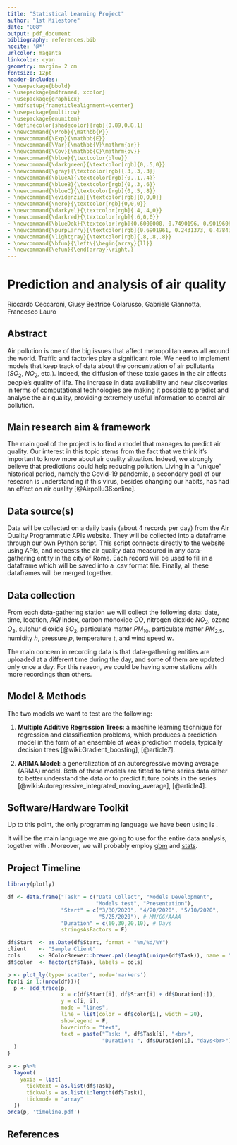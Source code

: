 ```yaml
---
title: "Statistical Learning Project"
author: "1st Milestone"
date: "G08"
output: pdf_document
bibliography: references.bib
nocite: '@*'
urlcolor: magenta
linkcolor: cyan
geometry: margin= 2 cm
fontsize: 12pt
header-includes:
- \usepackage{bbold}
- \usepackage{mdframed, xcolor}
- \usepackage{graphicx}
- \mdfsetup{frametitlealignment=\center}
- \usepackage{multirow}
- \usepackage{enumitem}
- \definecolor{shadecolor}{rgb}{0.89,0.8,1}
- \newcommand{\Prob}{\mathbb{P}}
- \newcommand{\Exp}{\mathbb{E}}
- \newcommand{\Var}{\mathbb{V}\mathrm{ar}}
- \newcommand{\Cov}{\mathbb{C}\mathrm{ov}}
- \newcommand{\blue}{\textcolor{blue}}
- \newcommand{\darkgreen}{\textcolor[rgb]{0,.5,0}}
- \newcommand{\gray}{\textcolor[rgb]{.3,.3,.3}}
- \newcommand{\blueA}{\textcolor[rgb]{0,.1,.4}}
- \newcommand{\blueB}{\textcolor[rgb]{0,.3,.6}}
- \newcommand{\blueC}{\textcolor[rgb]{0,.5,.8}}
- \newcommand{\evidenzia}{\textcolor[rgb]{0,0,0}}
- \newcommand{\nero}{\textcolor[rgb]{0,0,0}}
- \newcommand{\darkyel}{\textcolor[rgb]{.4,.4,0}}
- \newcommand{\darkred}{\textcolor[rgb]{.6,0,0}}
- \newcommand{\blueDek}{\textcolor[rgb]{0.6000000, 0.7490196, 0.9019608}}
- \newcommand{\purpLarry}{\textcolor[rgb]{0.6901961, 0.2431373, 0.4784314}}
- \newcommand{\lightgray}{\textcolor[rgb]{.8,.8,.8}}
- \newcommand{\bfun}{\left\{\begin{array}{ll}}
- \newcommand{\efun}{\end{array}\right.}
---
```



# Prediction and analysis of air quality
Riccardo Ceccaroni, Giusy Beatrice Colarusso, Gabriele Giannotta, Francesco Lauro


Abstract
----------
Air pollution is one of the big issues that affect metropolitan areas all around the world. Traffic and factories play a significant role. We need to implement models that keep track of data about the concentration of air pollutants ($SO_2$, $NO_2$, etc.). Indeed, the diffusion of these toxic gases in the air affects people’s quality of life. The increase in data availability and new discoveries in terms of computational technologies are making it possible to predict and analyse the air quality, providing extremely useful information to control air pollution.





Main research aim \& framework
----------
The main goal of the project is to find a model that manages to predict air quality. Our interest in this topic stems from the fact that we think it's important to know more about air quality situation. Indeed, we strongly believe that predictions could help reducing pollution. Living in a "unique" historical period, namely the Covid-19 pandemic, a secondary goal of our research is understanding if this virus, besides changing our habits, has had an effect on air quality [@Airpollu36:online].



Data source(s) 
----------
Data will be collected on a daily basis (about 4 records per day) from the Air Quality Programmatic APIs website. They will be collected into a dataframe through our own Python script. This script connects directly to the website using APIs, and requests the air quality data measured in any data-gathering entity in the city of Rome. Each record will be used to fill in a dataframe which will be saved into a .csv format file. Finally, all these dataframes will be merged together.




Data collection
----------
From each data-gathering station we will collect the following data: date, time, location, $AQI$ index, carbon monoxide $CO$, nitrogen dioxide $NO_2$, ozone $O_3$, sulphur dioxide $SO_2$, particulate matter $PM_{10}$, particulate matter $PM_{2.5}$, humidity $h$, pressure $p$, temperature $t$, and wind speed $w$.

The main concern in recording data is that data-gathering entities are uploaded at a different time during the day, and some of them are updated only once a day. 
For this reason, we could be having some stations with more recordings than others.



Model \& Methods
----------
The two models we want to test are the following:

1. __Multiple Additive Regression Trees__: a machine learning technique for regression and classification problems, which produces a prediction model in the form of an ensemble of weak prediction models, typically decision trees [@wiki:Gradient_boosting], [@article7]. 


2. __ARIMA Model__: a generalization of an autoregressive moving average (ARMA) model. Both of these models are fitted to time series data either to better understand the data or to predict future points in the series [@wiki:Autoregressive_integrated_moving_average], [@article4]. 



Software/Hardware Toolkit
----------
Up to this point, the only programming language we have been using is \textit{Python}.

It will be the main language we are going to use for the entire data analysis, together with \textit{R}.  Moreover, we will probably employ [gbm](https://cran.r-project.org/web/packages/gbm/gbm.pdf) and [stats](https://stat.ethz.ch/R-manual/R-devel/library/stats/html/stats-package.html).




Project Timeline
----------

```r
library(plotly)

df <- data.frame("Task" = c("Data Collect", "Models Development", 
                            "Models test", "Presentation"),
                 "Start" = c("3/30/2020", "4/20/2020", "5/10/2020", 
                             "5/25/2020"), # MM/GG/AAAA
                 "Duration" = c(60,30,20,10), # Days
                 stringsAsFactors = F)

df$Start  <- as.Date(df$Start, format = "%m/%d/%Y")
client    <- "Sample Client"
cols      <- RColorBrewer::brewer.pal(length(unique(df$Task)), name = "Set3")
df$color  <- factor(df$Task, labels = cols)

p <- plot_ly(type='scatter', mode='markers')
for(i in 1:(nrow(df))){
  p <- add_trace(p,
                 x = c(df$Start[i], df$Start[i] + df$Duration[i]), 
                 y = c(i, i), 
                 mode = "lines",
                 line = list(color = df$color[i], width = 20),
                 showlegend = F,
                 hoverinfo = "text",
                 text = paste("Task: ", df$Task[i], "<br>",
                              "Duration: ", df$Duration[i], "days<br>")
  )
}

p <- p%>%
  layout(
    yaxis = list(
      ticktext = as.list(df$Task), 
      tickvals = as.list(1:length(df$Task)),
      tickmode = "array"
  ))
orca(p, 'timeline.pdf')

```
\begin{center}
\includegraphics[height=12cm]{timeline.pdf}
\end{center}


References
----------

